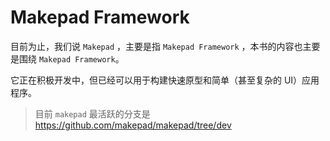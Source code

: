# Makepad Framework

目前为止，我们说 `Makepad` ，主要是指 `Makepad Framework` ，本书的内容也主要是围绕 `Makepad Framework`。

它正在积极开发中，但已经可以用于构建快速原型和简单（甚至复杂的 UI）应用程序。

> 目前 `makepad` 最活跃的分支是 https://github.com/makepad/makepad/tree/dev

